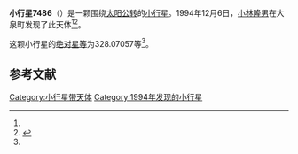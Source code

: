 {{Infobox planet
| bgcolour = #FFFFC0
| name = 7486 Hamabe
| symbol = 
| image = 
| caption = 
| discovery = yes
| discovery_ref = 
| discoverer = [[小林隆男|小林隆男]]
| discovery_site = [[大泉町|大泉町]] 
| discovered = 1994年12月6日
| designations = yes
| mp_name = 
| named_after = 
| alt_names = 1994 XJ1/ 1987 SK10 / 1989 EL7
| mp_category = [[主带小行星|主带小行星]]
| orbit_ref = <ref name="a">[http://ssd.jpl.nasa.gov/sbdb.cgi?sstr=7486 7486 Hamabe] {{Wayback|url=http://ssd.jpl.nasa.gov/sbdb.cgi?sstr=7486 |date=20201124024512 }}，小行星數據庫瀏覽器（JPL Small-Body Database Browser）－[[美国国家航空航天局|美国国家航空航天局]]喷气推进实验室</ref>
| epoch = 2456400.5 (2013年4月18日更新)
| aphelion = {{convert|2.5891405|AU|km|3|abbr=on|lk=out}}
| perihelion = {{convert|1.8506167|AU|km|3|abbr=on}}
| semimajor = {{convert|2.2198786|AU|km|3|abbr=on}}
| eccentricity = 0.1663433
| period = 1208.070434 [[日|日]]<br />3.31[[儒略年|儒略年]]
| avg_speed = 
| inclination = 3.59933
| asc_node = 61.59862
| mean_anomaly = 
| arg_peri = 328.07057
| satellites = 
| physical_characteristics = yes
| dimensions = 
| mass = 
| density = 
| surface_grav = 
| escape_velocity = 
| sidereal_day = 
| axial_tilt = 
| pole_ecliptic_lat = 
| pole_ecliptic_lon = 
| albedo = 
| temperatures= 
| temp_name1 = 
| mean_temp_1 = 
| max_temp_1 = 
| temp_name2 = 
| max_temp_2 = 
| spectral_type = 
| abs_magnitude = 328.07057
}}

'''小行星7486'''（{{lang-en|7486 Hamabe}}）是一颗围绕[[太阳|太阳]][[公转|公转]]的[[小行星|小行星]]。1994年12月6日，[[小林隆男|小林隆男]]在大泉町发现了此天体<ref name="a" /><ref>{{cite news|title=小行星列表|url=http://cfa-www.harvard.edu/iau/lists/NumberedMPs.txt|accessdate=2013-07-08|newspaper=哈佛大学|archive-date=2008-05-17|archive-url=https://web.archive.org/web/20080517010638/http://cfa-www.harvard.edu/iau/lists/NumberedMPs.txt|dead-url=no}}</ref>。

这颗小行星的[[绝对星等|绝对星等]]为328.07057等<ref name="a" />。

==参考文献==
{{reflist}}
{{Minor Planet Number|[[小行星7485|小行星7485]]|[[小行星7487|小行星7487]]}}

{{小天体}}

[[Category:小行星带天体|Category:小行星带天体]]
[[Category:1994年发现的小行星|Category:1994年发现的小行星]]

{{asteroid-stub}}